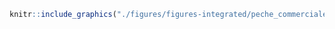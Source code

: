 <!-- #### Pêche commerciale - Démersale non-destructive, prises accessoires élevées {-} -->


<!-- -------------------------------------------------- -->

```r
knitr::include_graphics("./figures/figures-integrated/peche_commerciale-DNH.png")
```

<br>
